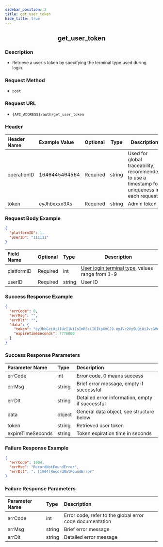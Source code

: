 ```yaml
---
sidebar_position: 2
title: get_user_token
hide_title: true
---
```


<center>

## get_user_token

</center>

### Description

- Retrieve a user's token by specifying the terminal type used during login.

### Request Method

- `post`

### Request URL

- `{API_ADDRESS}/auth/get_user_token`

### Header

| Header Name  | Example Value   | Optional | Type   | Description                                             |
| :----------- | :-------------- | :------- | ------ | ------------------------------------------------------- |
| operationID  | 1646445464564    | Required | string | Used for global traceability, recommended to use a timestamp for uniqueness in each request. |
| token        | eyJhbxxxx3Xs     | Required | string | [Admin token](/restapi/apis/authenticationManagement/getAdminToken) |

### Request Body Example

```json
{
  "platformID": 1,
  "userID": "111111"
}
```

| Field Name  | Optional | Type   | Description                                                                                                 |
| :---------- | :------- | :----- | ----------------------------------------------------------------------------------------------------------- |
| platformID  | Required | int    | [User login terminal type](/restapi/commonFields), values range from 1-9                                     |
| userID      | Required | string | User ID                                                                                                     |

### Success Response Example

```json
{
  "errCode": 0,
  "errMsg": "",
  "errDlt": "",
  "data": {
    "token": "eyJhbGciOiJIUzI1NiIsInR5cCI6IkpXVCJ9.eyJVc2VySUQiOiJvcGVuSU1BZG1pbiIsIlBsYXRmb3JtSUQiOjEsImV4cCI6MTY5Njc1NDgwNSwibmJmIjoxNjg4OTc4NTA1LCJpYXQiOjE2ODg5Nzg4MDV9.SAu86X3PzfYjtjBeYA4vZefNr1IiFKRgg12FeiXSm14",
    "expireTimeSeconds": 7776000
  }
}
```

### Success Response Parameters

| Parameter Name      | Type   | Description                              |
| :------------------ | :----- | :--------------------------------------- |
| errCode             | int    | Error code, 0 means success              |
| errMsg              | string | Brief error message, empty if successful |
| errDlt              | string | Detailed error information, empty if successful |
| data                | object | General data object, see structure below |
| token               | string | Retrieved user token                     |
| expireTimeSeconds   | string | Token expiration time in seconds         |

### Failure Response Example

```json
{
  "errCode": 1004,
  "errMsg": "RecordNotFoundError",
  "errDlt": ": [1004]RecordNotFoundError"
}
```

### Failure Response Parameters

| Parameter Name      | Type   | Description                              |
| :------------------ | :----- | :--------------------------------------- |
| errCode             | int    | Error code, refer to the global error code documentation |
| errMsg              | string | Brief error message                      |
| errDlt              | string | Detailed error message                   |